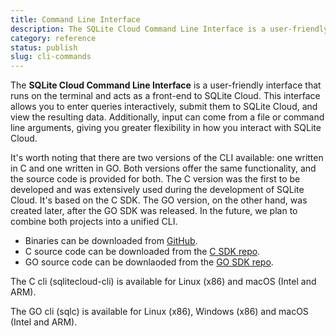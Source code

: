 ```yaml
---
title: Command Line Interface
description: The SQLite Cloud Command Line Interface is a user-friendly interface that runs on the terminal and acts as a front-end to SQLite Cloud.
category: reference
status: publish
slug: cli-commands
---
```


The **SQLite Cloud Command Line Interface** is a user-friendly interface that runs on the terminal and acts as a front-end to SQLite Cloud. This interface allows you to enter queries interactively, submit them to SQLite Cloud, and view the resulting data. Additionally, input can come from a file or command line arguments, giving you greater flexibility in how you interact with SQLite Cloud.

It's worth noting that there are two versions of the CLI available: one written in C and one written in GO. Both versions offer the same functionality, and the source code is provided for both. The C version was the first to be developed and was extensively used during the development of SQLite Cloud. It's based on the C SDK. The GO version, on the other hand, was created later, after the GO SDK was released. In the future, we plan to combine both projects into a unified CLI.

* Binaries can be downloaded from <a href="https://github.com/sqlitecloud/sdk/releases" target="_blank">GitHub</a>.
* C source code can be downloaded from the <a href="https://github.com/sqlitecloud/sdk/tree/master/C" target="_blank">C SDK repo</a>.
* GO source code can be downlaoded from the <a href="https://github.com/sqlitecloud/sqlitecloud-go" target="_blank">GO SDK repo</a>.

The C cli (sqlitecloud-cli) is available for Linux (x86) and macOS (Intel and ARM).

The GO cli (sqlc) is available for Linux (x86), Windows (x86) and macOS (Intel and ARM).


